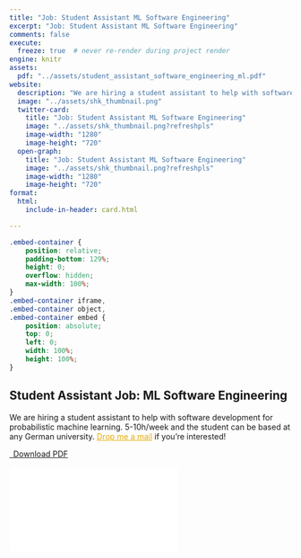 ```yaml
---
title: "Job: Student Assistant ML Software Engineering"
excerpt: "Job: Student Assistant ML Software Engineering"
comments: false
execute:
  freeze: true  # never re-render during project render
engine: knitr 
assets:
  pdf: "../assets/student_assistant_software_engineering_ml.pdf"
website:
  description: "We are hiring a student assistant to help with software development for probabilistic machine learning. 5-10h/week and the student can be based at any German university."
  image: "../assets/shk_thumbnail.png"
  twitter-card:
    title: "Job: Student Assistant ML Software Engineering"
    image: "../assets/shk_thumbnail.png?refreshpls"
    image-width: "1280"
    image-height: "720"
  open-graph:
    title: "Job: Student Assistant ML Software Engineering"
    image: "../assets/shk_thumbnail.png?refreshpls" 
    image-width: "1280"
    image-height: "720"
format:
  html:
    include-in-header: card.html

---
```


```css
.embed-container {
    position: relative;
    padding-bottom: 129%;
    height: 0;
    overflow: hidden;
    max-width: 100%;
}
.embed-container iframe,
.embed-container object,
.embed-container embed {
    position: absolute;
    top: 0;
    left: 0;
    width: 100%;
    height: 100%;
}
```

::: column-page
# Student Assistant Job: ML Software Engineering

We are hiring a student assistant to help with software development for probabilistic machine learning. 5-10h/week and the student can be based at any German university. <a href="mailto:mail.marvinschmitt@gmail.com?subject=Student assistant ML software engineering" target="_blank" style="color: #E6AA04;">Drop me a mail</a> if you're interested!

```{=html}
<p class="text-center">
  <a class="btn btn-primary btn-lg cv-download" href="`r rmarkdown::metadata$assets$pdf`" target="_blank">
    <i class="fa-solid fa-file-arrow-down"></i>&ensp;Download PDF
  </a>
</p>
<div class="embed-container">
  <iframe src="`r rmarkdown::metadata$assets$pdf`" style="border: 0.5px"></iframe>
</div>
```
:::


```{=html}
  <iframe src="`r rmarkdown::metadata$website$image`" style="border: 0.5px; display: none;"></iframe>
```
